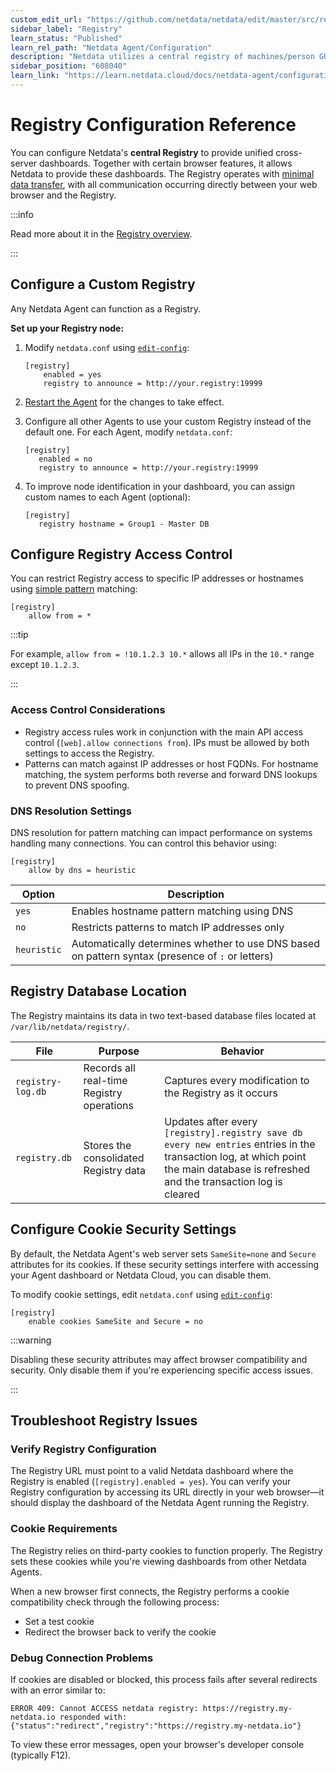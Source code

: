 ```yaml
---
custom_edit_url: "https://github.com/netdata/netdata/edit/master/src/registry/CONFIGURATION.md"
sidebar_label: "Registry"
learn_status: "Published"
learn_rel_path: "Netdata Agent/Configuration"
description: "Netdata utilizes a central registry of machines/person GUIDs, URLs, and opt-in account information to provide unified cross-server dashboards."
sidebar_position: "608040"
learn_link: "https://learn.netdata.cloud/docs/netdata-agent/configuration/registry"
---
```


# Registry Configuration Reference

You can configure Netdata's **central Registry** to provide unified cross-server dashboards. Together with certain browser features, it allows Netdata to provide these dashboards. The Registry operates with [minimal data transfer](/docs/netdata-agent/registry#communication-with-the-registry), with all communication occurring directly between your web browser and the Registry.

:::info

Read more about it in the [Registry overview](/docs/netdata-agent/registry).

:::

## Configure a Custom Registry

Any Netdata Agent can function as a Registry.

**Set up your Registry node:**

1. Modify `netdata.conf` using [`edit-config`](/docs/netdata-agent/configuration#edit-configuration-files):

   ```text
   [registry]
       enabled = yes
       registry to announce = http://your.registry:19999
   ```

2. [Restart the Agent](/docs/netdata-agent/maintenance/service-control) for the changes to take effect.

3. Configure all other Agents to use your custom Registry instead of the default one. For each Agent, modify `netdata.conf`:

   ```text
   [registry]
      enabled = no
      registry to announce = http://your.registry:19999
   ```

4. To improve node identification in your dashboard, you can assign custom names to each Agent (optional):

   ```text
   [registry]
      registry hostname = Group1 - Master DB
   ```

## Configure Registry Access Control

You can restrict Registry access to specific IP addresses or hostnames using [simple pattern](/docs/developer-and-contributor-corner/libnetdata/simple-patterns) matching:

```text
[registry]
    allow from = *
```

:::tip

For example, `allow from = !10.1.2.3 10.*` allows all IPs in the `10.*` range except `10.1.2.3`.

:::

### Access Control Considerations

- Registry access rules work in conjunction with the main API access control (`[web].allow connections from`). IPs must be allowed by both settings to access the Registry.
- Patterns can match against IP addresses or host FQDNs. For hostname matching, the system performs both reverse and forward DNS lookups to prevent DNS spoofing.

### DNS Resolution Settings

DNS resolution for pattern matching can impact performance on systems handling many connections. You can control this behavior using:

```text
[registry]
    allow by dns = heuristic
```

| Option      | Description                                                                                      |
|-------------|--------------------------------------------------------------------------------------------------|
| `yes`       | Enables hostname pattern matching using DNS                                                      |
| `no`        | Restricts patterns to match IP addresses only                                                    |
| `heuristic` | Automatically determines whether to use DNS based on pattern syntax (presence of `:` or letters) |

## Registry Database Location

The Registry maintains its data in two text-based database files located at `/var/lib/netdata/registry/`.

| File              | Purpose                                   | Behavior                                                                                                                                                                             |
|-------------------|-------------------------------------------|--------------------------------------------------------------------------------------------------------------------------------------------------------------------------------------|
| `registry-log.db` | Records all real-time Registry operations | Captures every modification to the Registry as it occurs                                                                                                                             |
| `registry.db`     | Stores the consolidated Registry data     | Updates after every `[registry].registry save db every new entries` entries in the transaction log, at which point the main database is refreshed and the transaction log is cleared |

## Configure Cookie Security Settings

By default, the Netdata Agent's web server sets `SameSite=none` and `Secure` attributes for its cookies. If these security settings interfere with accessing your Agent dashboard or Netdata Cloud, you can disable them.

To modify cookie settings, edit `netdata.conf` using [`edit-config`](/docs/netdata-agent/configuration#edit-configuration-files):

```text
[registry]
    enable cookies SameSite and Secure = no
```

:::warning

Disabling these security attributes may affect browser compatibility and security. Only disable them if you're experiencing specific access issues.

:::

## Troubleshoot Registry Issues

### Verify Registry Configuration

The Registry URL must point to a valid Netdata dashboard where the Registry is enabled (`[registry].enabled = yes`). You can verify your Registry configuration by accessing its URL directly in your web browser—it should display the dashboard of the Netdata Agent running the Registry.

### Cookie Requirements

The Registry relies on third-party cookies to function properly. The Registry sets these cookies while you're viewing dashboards from other Netdata Agents.

When a new browser first connects, the Registry performs a cookie compatibility check through the following process:

- Set a test cookie
- Redirect the browser back to verify the cookie

### Debug Connection Problems

If cookies are disabled or blocked, this process fails after several redirects with an error similar to:

```text
ERROR 409: Cannot ACCESS netdata registry: https://registry.my-netdata.io responded with: {"status":"redirect","registry":"https://registry.my-netdata.io"}
```

To view these error messages, open your browser's developer console (typically F12).
